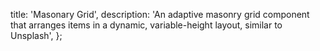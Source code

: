   title: 'Masonary Grid',
  description:
    'An adaptive masonry grid component that arranges items in a dynamic, variable-height layout, similar to Unsplash',
};

<ComponentCodePreview name='unsplashGrid' hasReTrigger isFitheight />
